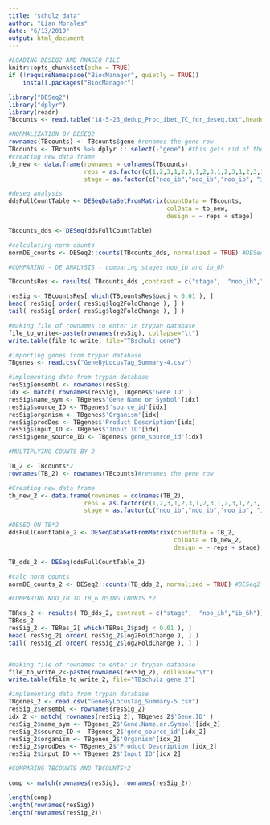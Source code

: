 ```yaml
---
title: "schulz_data"
author: "Lian Morales"
date: "6/13/2019"
output: html_document
---
```


```r
#LOADING DESEQ2 AND RNASEQ FILE
knitr::opts_chunk$set(echo = TRUE)
if (!requireNamespace("BiocManager", quietly = TRUE))
    install.packages("BiocManager")

library("DESeq2")
library("dplyr")
library(readr)
TBcounts <- read.table("18-5-23_dedup_Proc_ibet_TC_for_deseq.txt",header = TRUE)

```


```r
#NORMALIZATION BY DESEQ2
rownames(TBcounts) <- TBcounts$gene #renames the gene row
TBcounts <- TBcounts %>% dplyr :: select(-"gene") #this gets rid of the name gene in table
#creating new data frame
tb_new <- data.frame(rownames = colnames(TBcounts),
                     reps = as.factor(c(1,2,3,1,2,3,1,2,3,1,2,3,1,2,3,1,2,3,1,2,3,1,2,3,1,2,3)),
                     stage = as.factor(c("noo_ib","noo_ib","noo_ib", "ib_6h","ib_6h","ib_6h", "ib_12h","ib_12h","ib_12h","ib_24h","ib_24h","ib_24h","ib_48h","ib_48h","ib_48h","ib_3d","ib_3d","ib_3d","ib_7d","ib_7d","ib_7d","ib_10d","ib_10d","ib_10d","ib_14d","ib_14d","ib_14d")))

#deseq analysis
ddsFullCountTable <- DESeqDataSetFromMatrix(countData = TBcounts,
                                            colData = tb_new, 
                                            design = ~ reps + stage)

TBcounts_dds <- DESeq(ddsFullCountTable)

#calculating norm counts
normDE_counts <- DESeq2::counts(TBcounts_dds, normalized = TRUE) #DESeq2 :: allows to specify where this fcn comes from

```


```r
#COMPARING - DE ANALYSIS - comparing stages noo_ib and ib_6h

TBcountsRes <- results( TBcounts_dds ,contrast = c("stage",  "noo_ib","ib_6h"))

resSig <- TBcountsRes[ which(TBcountsRes$padj < 0.01 ), ]
head( resSig[ order( resSig$log2FoldChange ), ] )
tail( resSig[ order( resSig$log2FoldChange ), ] )

#making file of rownames to enter in trypan database
file_to_write<-paste(rownames(resSig), collapse="\t")
write.table(file_to_write, file="TBschulz_gene")

#importing genes from trypan database
TBgenes <- read.csv("GeneByLocusTag_Summary-4.csv")

#implementing data from trypan database 
resSig$ensembl <- rownames(resSig)
idx <- match( rownames(resSig), TBgenes$'Gene ID' )
resSig$name_sym <- TBgenes$'Gene Name or Symbol'[idx]
resSig$source_ID <- TBgenes$'source_id'[idx]
resSig$organism <- TBgenes$'Organism'[idx]
resSig$prodDes <- TBgenes$'Product Description'[idx]
resSig$input_ID <- TBgenes$'Input ID'[idx]
resSig$gene_source_ID <- TBgenes$'gene_source_id'[idx]


```



```r
#MULTIPLYING COUNTS BY 2

TB_2 <- TBcounts*2
rownames(TB_2) <- rownames(TBcounts)#renames the gene row

#Creating new data frame
tb_new_2 <- data.frame(rownames = colnames(TB_2),
                     reps = as.factor(c(1,2,3,1,2,3,1,2,3,1,2,3,1,2,3,1,2,3,1,2,3,1,2,3,1,2,3)),
                     stage = as.factor(c("noo_ib","noo_ib","noo_ib", "ib_6h","ib_6h","ib_6h", "ib_12h","ib_12h","ib_12h","ib_24h","ib_24h","ib_24h","ib_48h","ib_48h","ib_48h","ib_3d","ib_3d","ib_3d","ib_7d","ib_7d","ib_7d","ib_10d","ib_10d","ib_10d","ib_14d","ib_14d","ib_14d")))
```


```r
#DESEQ ON TB*2
ddsFullCountTable_2 <- DESeqDataSetFromMatrix(countData = TB_2,
                                              colData = tb_new_2, 
                                              design = ~ reps + stage)

TB_dds_2 <- DESeq(ddsFullCountTable_2)

#calc norm counts
normDE_counts_2 <- DESeq2::counts(TB_dds_2, normalized = TRUE) #DESeq2 :: allows to specify where this fcn comes from

```


```r
#COMPARING NOO_IB TO IB_6 USING COUNTS *2

TBRes_2 <- results( TB_dds_2, contrast = c("stage",  "noo_ib","ib_6h"))
TBRes_2
resSig_2 <- TBRes_2[ which(TBRes_2$padj < 0.01 ), ]
head( resSig_2[ order( resSig_2$log2FoldChange ), ] )
tail( resSig_2[ order( resSig_2$log2FoldChange ), ] )


#making file of rownames to enter in trypan database
file_to_write_2<-paste(rownames(resSig_2), collapse="\t")
write.table(file_to_write_2, file="TBschulz_gene_2")

#implementing data from trypan database 
TBgenes_2 <- read.csv("GeneByLocusTag_Summary-5.csv")
resSig_2$ensembl <- rownames(resSig_2)
idx_2 <- match( rownames(resSig_2), TBgenes_2$'Gene.ID' )
resSig_2$name_sym <- TBgenes_2$'Gene.Name.or.Symbol'[idx_2]
resSig_2$source_ID <- TBgenes_2$'gene_source_id'[idx_2]
resSig_2$organism <- TBgenes_2$'Organism'[idx_2]
resSig_2$prodDes <- TBgenes_2$'Product Description'[idx_2]
resSig_2$input_ID <- TBgenes_2$'Input ID'[idx_2]


```

```r
#COMPARING TBCOUNTS AND TBCOUNTS*2

comp <- match(rownames(resSig), rownames(resSig_2))

length(comp)
length(rownames(resSig))
length(rownames(resSig_2))


```


